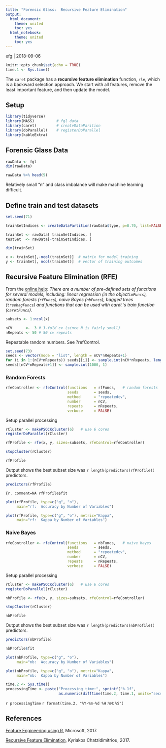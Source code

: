 ```yaml
---
title: "Forensic Glass:  Recursive Feature Elimination"
output: 
  html_document:
    theme: united
    toc: yes
  html_notebook:
    theme: united
    toc: yes
---
```


efg | 2018-09-06

```r
knitr::opts_chunk$set(echo = TRUE)
time.1 <- Sys.time()
```

The `caret` package has a **recursive feature elimination** function, `rle`, which is a backward selection approach.  We start with all features, remove the least important feature, and then update the model.

## Setup

```r
library(tidyverse)
library(MASS)          # fgl data
library(caret)         # createDataParition
library(doParallel)    # registerDoParallel  
library(kableExtra)    
```

## Forensic Glass Data

```r
rawData <- fgl
dim(rawData)
```

```r
rawData %>% head(5)
```


Relatively small "n" and class imbalance will make machine learning difficult.

## Define train and test datasets

```r
set.seed(71)

trainSetIndices <- createDataPartition(rawData$type, p=0.70, list=FALSE)

trainSet <- rawData[ trainSetIndices, ]
testSet  <- rawData[-trainSetIndices, ]   
```

```r
dim(trainSet)
```

```r
x <- trainSet[,-ncol(trainSet)]  # matrix for model training
y <- trainSet[, ncol(trainSet)]  # vector of training outcomes
```

## Recursive Feature Elimination (RFE)

From the [online help](http://topepo.github.io/caret/recursive-feature-elimination.html#rfe):  *There are a number of pre-defined sets of functions for several models, including: linear regression (in the object`lmFuncs`), random forests (`rfFuncs`), naive Bayes (`nbFuncs`), bagged trees (`treebagFuncs`) and functions that can be used with  caret ’s  train  function (`caretFuncs`).*

```r
subsets <- 1:ncol(x)

nCV      <-  3 # 3-fold cv (since N is fairly small)
nRepeats <- 50 # 50 cv repeats
```

Repeatable random numbers.  See ?refControl.

```r
set.seed(73)
seeds <- vector(mode = "list", length = nCV*nRepeats+1)
for (i in 1:(nCV*nRepeats)) seeds[[i]] <- sample.int(nCV*nRepeats, length(subsets))
seeds[[nCV*nRepeats+1]] <- sample.int(1000, 1)
```

### Random Forests

```r
rfeController <- rfeControl(functions   = rfFuncs,   # random forests
                            seeds       = seeds,
                            method      = "repeatedcv",
                            number      = nCV,          
                            repeats     = nRepeats,
                            verbose     = FALSE)
```

Setup parallel processing

```r
rCluster <- makePSOCKcluster(6)   # use 6 cores
registerDoParallel(rCluster) 

rfProfile <- rfe(x, y, sizes=subsets, rfeControl=rfeController)

stopCluster(rCluster)
```

```r
rfProfile
```

Output shows the best subset size was `r length(predictors(rfProfile))` predictors.

```r
predictors(rfProfile)
```

```{r, comment=NA
rfProfile$fit
```

```r
plot(rfProfile, type=c("g", "o"),
     main="rf:  Accuracy by Number of Variables")
```

```r
plot(rfProfile, type=c("g", "o"), metric="Kappa",
     main="rf:  Kappa by Number of Variables")
```

### Naive Bayes

```r
rfeController <- rfeControl(functions   = nbFuncs,   # naive bayes
                            seeds       = seeds,
                            method      = "repeatedcv",
                            number      = nCV,          
                            repeats     = nRepeats,
                            verbose     = FALSE)
```

Setup parallel processing

```r
rCluster <- makePSOCKcluster(6)   # use 6 cores
registerDoParallel(rCluster) 

nbProfile <- rfe(x, y, sizes=subsets, rfeControl=rfeController)

stopCluster(rCluster)
```

```r
nbProfile
```

Output shows the best subset size was `r length(predictors(nbProfile))` predictors.

```r
predictors(nbProfile)
```

```r
nbProfile$fit
```

```r
plot(nbProfile, type=c("g", "o"),
     main="nb:  Accuracy by Number of Variables")
```

```r
plot(nbProfile, type=c("g", "o"), metric="Kappa",
     main="nb:  Kappa by Number of Variables")
```

```r
time.2 <- Sys.time()
processingTime <- paste("Processing time:", sprintf("%.1f",
                        as.numeric(difftime(time.2, time.1, units="secs"))), "sec\n")
```

`r processingTime`
`r format(time.2, "%Y-%m-%d %H:%M:%S")`        
    
## References

[Feature Engineering using R](https://blogs.msdn.microsoft.com/microsoftrservertigerteam/2017/03/23/feature-engineering-using-r/), Microsoft, 2017. 

[Recursive Feature Elimination](http://ml-tutorials.kyrcha.info/rfe.html), Kyriakos Chatzidimitriou, 2017.